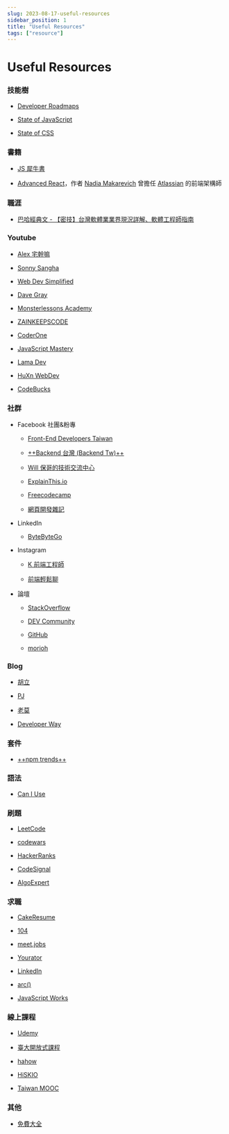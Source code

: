 ```yaml
---
slug: 2023-08-17-useful-resources
sidebar_position: 1
title: "Useful Resources"
tags: ["resource"]
---
```


# Useful Resources

### 技能樹

- [Developer Roadmaps](https://roadmap.sh/)

- [State of JavaScript](https://stateofjs.com/en-US)

- [State of CSS](https://stateofcss.com/en-US)

### 書籍

- [JS 犀牛書](https://www.books.com.tw/products/0010542183)

- [Advanced React](https://advanced-react.com)，作者 [Nadia Makarevich](https://www.linkedin.com/in/adevnadia/?originalSubdomain=au) 曾擔任 [Atlassian](https://www.atlassian.com/) 的前端架構師

### 職涯

- [巴哈經典文 - 【密技】台灣軟體業業界現況詳解、軟體工程師指南](https://forum.gamer.com.tw/C.php?bsn=60076&snA=5444020)

### Youtube

- [Alex 宅幹嘛](https://www.youtube.com/@AlexOtakuWhat)

- [Sonny Sangha](https://www.youtube.com/@SonnySangha)

- [Web Dev Simplified](https://www.youtube.com/@WebDevSimplified)

- [Dave Gray](https://www.youtube.com/@DaveGrayTeachesCode)

- [Monsterlessons Academy](https://www.youtube.com/@MonsterlessonsAcademy)

- [ZAINKEEPSCODE](https://www.youtube.com/@ZAINKEEPSCODE)

- [CoderOne](https://www.youtube.com/@CoderOne)

- [JavaScript Mastery](https://www.youtube.com/@javascriptmastery)

- [Lama Dev](https://www.youtube.com/@LamaDev)

- [HuXn WebDev](https://www.youtube.com/@huxnwebdev)

- [CodeBucks](https://www.youtube.com/@CodeBucks)

### 社群

- Facebook 社團&粉專

  - [Front-End Developers Taiwan](https://www.facebook.com/groups/521085554595481)

  - [++Backend 台灣 (Backend Tw)++](https://www.facebook.com/groups/backendtw/)

  - [Will 保哥的技術交流中心](https://www.facebook.com/will.fans)

  - [ExplainThis.io](https://www.facebook.com/explainthis.io)

  - [Freecodecamp](https://www.facebook.com/freecodecamp)

  - [網頁開發雜記](https://www.facebook.com/thingsaboutwebdev)

- LinkedIn

  - [ByteByteGo](https://www.linkedin.com/company/bytebytego/?miniCompanyUrn=urn%3Ali%3Afs_miniCompany%3A80245327)

- Instagram

  - [K 前端工程師](https://instagram.com/kayshih.dev?igshid=MzRlODBiNWFlZA==)

  - [前端輕鬆聊](https://instagram.com/fetalkpodcast?igshid=MzRlODBiNWFlZA==)

- 論壇

  - [StackOverflow](https://stackoverflow.com/)

  - [DEV Community](https://dev.to/)

  - [GitHub](https://github.com/)

  - [morioh](https://morioh.com/)

### Blog

- [胡立](https://blog.huli.tw)

- [PJ](https://pjchender.dev)

- [老莫](https://medium.com/@oldmo860617)

- [Developer Way](https://www.developerway.com/)

### 套件

- [++npm trends++](https://npmtrends.com)

### 語法

- [Can I Use](https://caniuse.com/)

### 刷題

- [L](https://npmtrends.com)[eetCode](https://leetcode.com/)

- [codewars](https://www.codewars.com/)

- [HackerRanks](https://www.hackerrank.com/)

- [CodeSignal](https://app.codesignal.com/login)

- [AlgoExpert](https://www.algoexpert.io/product)

### 求職

- [CakeResume](https://www.cakeresume.com/)

- [104](https://www.104.com.tw/)

- [meet.jobs](https://meet.jobs/)

- [Yourator](https://www.yourator.co/)

- [LinkedIn](https://www.linkedin.com/)

- [arc()](https://arc.dev/developers)

- [JavaScript Works](https://javascript.works-hub.com/)

### 線上課程

- [Udemy](https://www.udemy.com/)

- [臺大開放式課程](http://ocw.aca.ntu.edu.tw/ntu-ocw/)

- [hahow](https://hahow.in/)

- [HiSKIO](https://hiskio.com/)

- [Taiwan MOOC](https://www.my-mooc.com/en/conceptor/national-taiwan-university/)

### 其他

- [免費大全](https://free-for.dev/)
